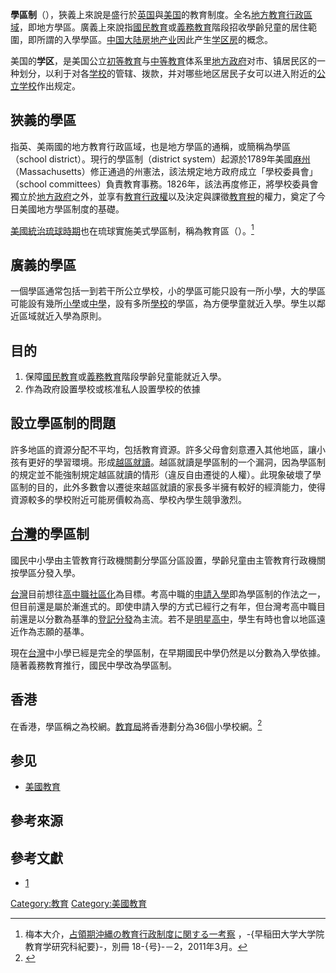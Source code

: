 {{globalize|time=2013-05-15T04:49:50+00:00}}
'''學區制'''（{{lang-en|district system}}），狹義上來說是盛行於[[英国|英国]]與[[美国|美国]]的教育制度。全名[[地方教育行政區域|地方教育行政區域]]，即地方學區。廣義上來說指[[國民教育|國民教育]]或[[義務教育|義務教育]]階段招收學齡兒童的居住範圍，即所謂的入學學區。[[中国大陆房地产业|中国大陆房地产业]]因此产生[[学区房|学区房]]的概念。

美国的'''学区'''，是美国公立[[初等教育|初等教育]]与[[中等教育|中等教育]]体系里[[地方政府|地方政府]]对市、镇居民区的一种划分，以利于对各[[学校|学校]]的管辖、拨款，并对哪些地区居民子女可以进入附近的[[公立学校|公立学校]]作出规定。

==狹義的學區==
指英、美兩國的地方教育行政區域，也是地方學區的通稱，或簡稱為學區（school district）。現行的學區制（district system）起源於1789年美國[[麻薩諸塞州|麻州]]（Massachusetts）修正通過的州憲法，該法規定地方政府成立「學校委員會」（school committees）負責教育事務。1826年，該法再度修正，將學校委員會獨立於[[地方政府|地方政府]]之外，並享有[[教育|教育]][[行政權|行政權]]以及決定與課徵[[教育稅|教育稅]]的權力，奠定了今日美國地方學區制度的基礎。

[[美國統治琉球時期|美國統治琉球時期]]也在琉球實施美式學區制，稱為教育區（{{lang-ja|教育区}}）。<ref>梅本大介，[https://core.ac.uk/download/pdf/144440158.pdf 占領期沖縄の教育行政制度に関する一考察 ] {{Wayback|url=https://core.ac.uk/download/pdf/144440158.pdf |date=20210903032125 }}，-{早稲田大学大学院教育学研究科紀要}-，別冊 18-{号}-－2，2011年3月。</ref>

==廣義的學區==
一個學區通常包括一到若干所公立學校，小的學區可能只設有一所小學，大的學區可能設有幾所[[小學|小學]]或[[中學|中學]]，設有多所[[學校|學校]]的學區，為方便學童就近入學。學生以鄰近區域就近入學為原則。

==目的==
#保障[[國民教育|國民教育]]或[[義務教育|義務教育]]階段學齡兒童能就近入學。
#作為政府設置學校或核准私人設置學校的依據

==設立學區制的問題==
許多地區的資源分配不平均，包括教育資源。許多父母會刻意遷入其他地區，讓小孩有更好的學習環境。形成[[越區就讀|越區就讀]]。越區就讀是學區制的一个漏洞，因為學區制的規定並不能強制規定越區就讀的情形（違反自由遷徙的人權）。此現象破壞了學區制的目的，此外多數會以遷徙來越區就讀的家長多半擁有較好的經濟能力，使得資源較多的學校附近可能房價較為高、學校內學生競爭激烈。

==[[台灣|台灣]]的學區制==
國民中小學由主管教育行政機關劃分學區分區設置，學齡兒童由主管教育行政機關按學區分發入學。

[[台灣|台灣]]目前想往[[高中職社區化|高中職社區化]]為目標。考高中職的[[申請入學|申請入學]]即為學區制的作法之一，但目前還是屬於漸進式的。即使申請入學的方式已經行之有年，但台灣考高中職目前還是以分數為基準的[[登記分發|登記分發]]為主流。若不是[[明星高中|明星高中]]，學生有時也會以地區遠近作為志願的基準。

現在[[台灣|台灣]]中小學已經是完全的學區制，在早期國民中學仍然是以分數為入學依據。隨著義務教育推行，國民中學改為學區制。{{or|在現在台灣教育普及社會中，[[高中職學區制|高中職學區制]]是無可避免的，而政府也在大力的推行。但是台灣許多[[明星高中|明星高中]]的存在將是最後也是最大的阻力。}}

==香港==
{{main|小一學校網}}
在香港，學區稱之為校網。[[教育局_(香港)|教育局]]將香港劃分為36個小學校網。<ref>{{cite web |title=2020年度統一派位各小一學校網選校名冊 |url=https://www.edb.gov.hk/tc/edu-system/primary-secondary/spa-systems/primary-1-admission/school-lists/index.html |website=教育局 |accessdate=2020-01-29 |archive-date=2020-01-29 |archive-url=https://web.archive.org/web/20200129045530/https://www.edb.gov.hk/tc/edu-system/primary-secondary/spa-systems/primary-1-admission/school-lists/index.html |dead-url=no }}</ref>

==参见==
*[[美國教育|美國教育]]

==參考來源==
{{reflist}}

==參考文獻==
*[http://163.22.168.6/~jianson/doc/exam/主任甄試非常光碟/名詞/學區制.doc]{{dead link|date=2017年12月 |bot=InternetArchiveBot |fix-attempted=yes }}

[[Category:教育|Category:教育]]
[[Category:美國教育|Category:美國教育]]
